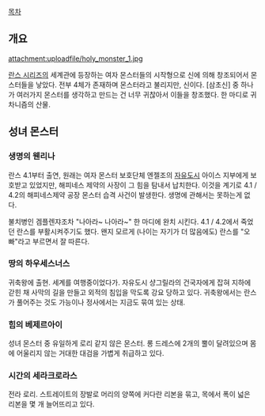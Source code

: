 [[목차]]

== 개요 ==

attachment:uploadfile/holy_monster_1.jpg

[[란스 시리즈]]의 세계관에 등장하는 여자 몬스터들의 시작형으로 신에 의해 창조되어서 몬스터들을 낳았다. 전부 4체가 존재하며 몬스터라고 불리지만, 신이다. [삼초신] 중 하나가 여러가지 몬스터를 생각하고 만드는 건 너무 귀찮아서 이들을 창조했다. 한 마디로 귀차니즘의 산물.
== 성녀 몬스터 ==
=== 생명의 웬리나 ===
란스 4.1부터 출연, 원래는 여자 몬스터 보호단체 엔젤조의 [[자유도시]] 아이스 지부에게 보호받고 있었지만, 해피네스 제약의 사장이 그 힘을 탐내서 납치한다. 이것을 계기로 4.1 / 4.2의 해피네스제약 공장 몬스터 습격 사건이 발생한다. 생명에 관해서는 못하는게 없다. 

불치병인 겜플렌쟈조차 "나아라~ 나아라~" 한 마디에 완치 시킨다. 4.1 / 4.2에서 죽었던 란스를 부활시켜주기도 했다. 왠지 모르게 (나이는 자기가 더 많음에도) 란스를 "오빠"라고 부르면서 잘 따른다.

=== 땅의 하우세스너스 ===
귀축왕에 출현. 세계를 여행중이었다가. 자유도시 샹그릴라의 건국자에게 잡혀 지하에 갇힌 채 사막의 길을 만들고 외적의 침입을 막도록 강요 당하고 있다. 귀축왕에서는 란스가 풀어주는 것도 가능이나 정사에서는 지금도 묶여 있는 상태.

=== 힘의 베제르아이 ===
성녀 몬스터 중 유일하게 로리 같지 않은 몬스터. 롱 드레스에 2개의 뿔이 달려있으며 몸에 어울리지 않는 거대한 대검을 가볍게 취급하고 있다. 

=== 시간의 세라크로라스 ===
전라 로리. 스트레이트의 장발로 머리의 양쪽에 커다란 리본을 묶고, 목에서 폭이 넓은 리본을 몇 개 늘어뜨리고 있다.
